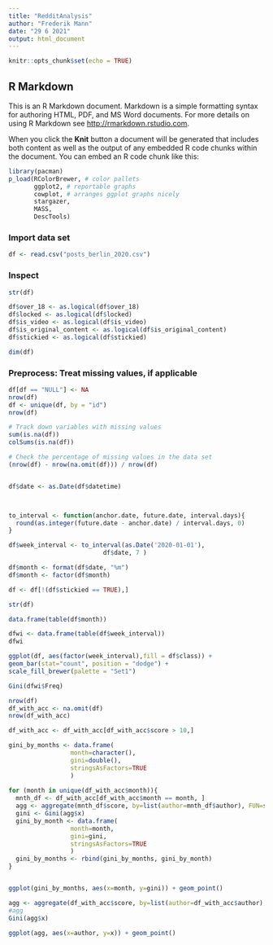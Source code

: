 ```yaml
---
title: "RedditAnalysis"
author: "Frederik Mann"
date: "29 6 2021"
output: html_document
---
```


```r
knitr::opts_chunk$set(echo = TRUE)
```

## R Markdown

This is an R Markdown document. Markdown is a simple formatting syntax for authoring HTML, PDF, and MS Word documents. For more details on using R Markdown see <http://rmarkdown.rstudio.com>.

When you click the **Knit** button a document will be generated that includes both content as well as the output of any embedded R code chunks within the document. You can embed an R code chunk like this:

```r
library(pacman)
p_load(RColorBrewer, # color pallets
       ggplot2, # reportable graphs
       cowplot, # arranges ggplot graphs nicely
       stargazer,
       MASS,
       DescTools) 
```

### Import data set
```r
df <- read.csv("posts_berlin_2020.csv")
```

### Inspect
```r
str(df)

df$over_18 <- as.logical(df$over_18)
df$locked <- as.logical(df$locked)
df$is_video <- as.logical(df$is_video)
df$is_original_content <- as.logical(df$is_original_content)
df$stickied <- as.logical(df$stickied)

dim(df)
```

### Preprocess: Treat missing values, if applicable
```r
df[df == "NULL"] <- NA
nrow(df)
df <- unique(df, by = "id")
nrow(df)

# Track down variables with missing values
sum(is.na(df))
colSums(is.na(df))

# Check the percentage of missing values in the data set
(nrow(df) - nrow(na.omit(df))) / nrow(df)


df$date <- as.Date(df$datetime)



to_interval <- function(anchor.date, future.date, interval.days){
  round(as.integer(future.date - anchor.date) / interval.days, 0)
}

df$week_interval <- to_interval(as.Date('2020-01-01'), 
                          df$date, 7 )

df$month <- format(df$date, "%m")
df$month <- factor(df$month)

df <- df[!(df$stickied == TRUE),]

str(df)

```

```r
data.frame(table(df$month))

dfwi <- data.frame(table(df$week_interval))
dfwi

ggplot(df, aes(factor(week_interval),fill = df$class)) +
geom_bar(stat="count", position = "dodge") + 
scale_fill_brewer(palette = "Set1")

Gini(dfwi$Freq)

nrow(df)
df_with_acc <- na.omit(df)
nrow(df_with_acc)

df_with_acc <- df_with_acc[df_with_acc$score > 10,]

gini_by_months <- data.frame(
                 month=character(),
                 gini=double(), 
                 stringsAsFactors=TRUE
                 ) 
  
for (month in unique(df_with_acc$month)){
  mnth_df <- df_with_acc[df_with_acc$month == month, ]
  agg <- aggregate(mnth_df$score, by=list(author=mnth_df$author), FUN=sum)
  gini <- Gini(agg$x)
  gini_by_month <- data.frame(
                 month=month,
                 gini=gini, 
                 stringsAsFactors=TRUE
                 )
  gini_by_months <- rbind(gini_by_months, gini_by_month)
}


ggplot(gini_by_months, aes(x=month, y=gini)) + geom_point()

agg <- aggregate(df_with_acc$score, by=list(author=df_with_acc$author), FUN=sum)
#agg
Gini(agg$x)

ggplot(agg, aes(x=author, y=x)) + geom_point()

```

